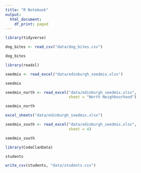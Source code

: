 ```yaml
---
title: "R Notebook"
output:
  html_document:
    df_print: paged
---
```


```r
library(tidyverse)
```


```r
dog_bites <- read_csv("data/dog_bites.csv")
```

```r
dog_bites
```
```r
library(readxl)
```
```r
seedmix <- read_excel("data/edinburgh_seedmix.xlsx")
```
```r
seedmix
```

```r
seedmix_north <- read_excel("data/edinburgh_seedmix.xlsx",
                            sheet = "North Neighbourhood")
```
```r
seedmix_north
```
```r
excel_sheets("data/edinburgh_seedmix.xlsx")
```

```r
seedmix_south <- read_excel("data/edinburgh_seedmix.xlsx",
                            sheet = 4)
```
```r
seedmix_south
```

```r
library(CodeClanData)
```

```r
students
```
```r
write_csv(students, "data/students.csv")
```





